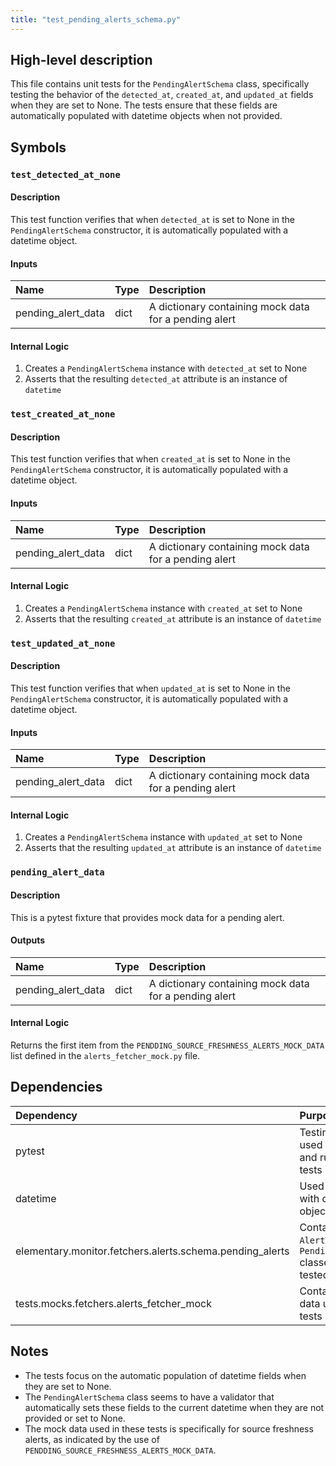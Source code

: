```yaml
---
title: "test_pending_alerts_schema.py"
---
```


## High-level description
This file contains unit tests for the `PendingAlertSchema` class, specifically testing the behavior of the `detected_at`, `created_at`, and `updated_at` fields when they are set to None. The tests ensure that these fields are automatically populated with datetime objects when not provided.

## Symbols

### `test_detected_at_none`
#### Description
This test function verifies that when `detected_at` is set to None in the `PendingAlertSchema` constructor, it is automatically populated with a datetime object.

#### Inputs
| Name | Type | Description |
|:-----|:-----|:------------|
| pending_alert_data | dict | A dictionary containing mock data for a pending alert |

#### Internal Logic
1. Creates a `PendingAlertSchema` instance with `detected_at` set to None
2. Asserts that the resulting `detected_at` attribute is an instance of `datetime`

### `test_created_at_none`
#### Description
This test function verifies that when `created_at` is set to None in the `PendingAlertSchema` constructor, it is automatically populated with a datetime object.

#### Inputs
| Name | Type | Description |
|:-----|:-----|:------------|
| pending_alert_data | dict | A dictionary containing mock data for a pending alert |

#### Internal Logic
1. Creates a `PendingAlertSchema` instance with `created_at` set to None
2. Asserts that the resulting `created_at` attribute is an instance of `datetime`

### `test_updated_at_none`
#### Description
This test function verifies that when `updated_at` is set to None in the `PendingAlertSchema` constructor, it is automatically populated with a datetime object.

#### Inputs
| Name | Type | Description |
|:-----|:-----|:------------|
| pending_alert_data | dict | A dictionary containing mock data for a pending alert |

#### Internal Logic
1. Creates a `PendingAlertSchema` instance with `updated_at` set to None
2. Asserts that the resulting `updated_at` attribute is an instance of `datetime`

### `pending_alert_data`
#### Description
This is a pytest fixture that provides mock data for a pending alert.

#### Outputs
| Name | Type | Description |
|:-----|:-----|:------------|
| pending_alert_data | dict | A dictionary containing mock data for a pending alert |

#### Internal Logic
Returns the first item from the `PENDDING_SOURCE_FRESHNESS_ALERTS_MOCK_DATA` list defined in the `alerts_fetcher_mock.py` file.

## Dependencies
| Dependency | Purpose |
|:-----------|:--------|
| pytest | Testing framework used for writing and running the tests |
| datetime | Used for working with date and time objects |
| elementary.monitor.fetchers.alerts.schema.pending_alerts | Contains the `AlertTypes` and `PendingAlertSchema` classes being tested |
| tests.mocks.fetchers.alerts_fetcher_mock | Contains mock data used in the tests |

## Notes
- The tests focus on the automatic population of datetime fields when they are set to None.
- The `PendingAlertSchema` class seems to have a validator that automatically sets these fields to the current datetime when they are not provided or set to None.
- The mock data used in these tests is specifically for source freshness alerts, as indicated by the use of `PENDDING_SOURCE_FRESHNESS_ALERTS_MOCK_DATA`.